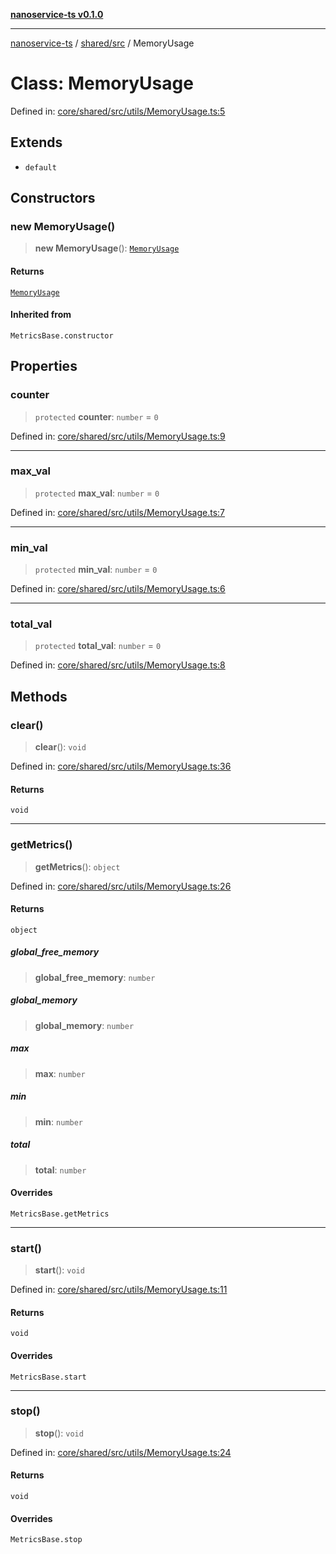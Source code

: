 [**nanoservice-ts v0.1.0**](/docs/ref/README)

***

[nanoservice-ts](/docs/ref/README) / [shared/src](/docs/ref/shared/src/README) / MemoryUsage

# Class: MemoryUsage

Defined in: [core/shared/src/utils/MemoryUsage.ts:5](https://github.com/deskree-inc/nanoservice-ts/blob/ba7c322d2df8c8713881891584f33c6c7ed154ba/core/shared/src/utils/MemoryUsage.ts#L5)

## Extends

- `default`

## Constructors

### new MemoryUsage()

> **new MemoryUsage**(): [`MemoryUsage`](/docs/ref/shared/src/classes/MemoryUsage)

#### Returns

[`MemoryUsage`](/docs/ref/shared/src/classes/MemoryUsage)

#### Inherited from

`MetricsBase.constructor`

## Properties

### counter

> `protected` **counter**: `number` = `0`

Defined in: [core/shared/src/utils/MemoryUsage.ts:9](https://github.com/deskree-inc/nanoservice-ts/blob/ba7c322d2df8c8713881891584f33c6c7ed154ba/core/shared/src/utils/MemoryUsage.ts#L9)

***

### max\_val

> `protected` **max\_val**: `number` = `0`

Defined in: [core/shared/src/utils/MemoryUsage.ts:7](https://github.com/deskree-inc/nanoservice-ts/blob/ba7c322d2df8c8713881891584f33c6c7ed154ba/core/shared/src/utils/MemoryUsage.ts#L7)

***

### min\_val

> `protected` **min\_val**: `number` = `0`

Defined in: [core/shared/src/utils/MemoryUsage.ts:6](https://github.com/deskree-inc/nanoservice-ts/blob/ba7c322d2df8c8713881891584f33c6c7ed154ba/core/shared/src/utils/MemoryUsage.ts#L6)

***

### total\_val

> `protected` **total\_val**: `number` = `0`

Defined in: [core/shared/src/utils/MemoryUsage.ts:8](https://github.com/deskree-inc/nanoservice-ts/blob/ba7c322d2df8c8713881891584f33c6c7ed154ba/core/shared/src/utils/MemoryUsage.ts#L8)

## Methods

### clear()

> **clear**(): `void`

Defined in: [core/shared/src/utils/MemoryUsage.ts:36](https://github.com/deskree-inc/nanoservice-ts/blob/ba7c322d2df8c8713881891584f33c6c7ed154ba/core/shared/src/utils/MemoryUsage.ts#L36)

#### Returns

`void`

***

### getMetrics()

> **getMetrics**(): `object`

Defined in: [core/shared/src/utils/MemoryUsage.ts:26](https://github.com/deskree-inc/nanoservice-ts/blob/ba7c322d2df8c8713881891584f33c6c7ed154ba/core/shared/src/utils/MemoryUsage.ts#L26)

#### Returns

`object`

##### global\_free\_memory

> **global\_free\_memory**: `number`

##### global\_memory

> **global\_memory**: `number`

##### max

> **max**: `number`

##### min

> **min**: `number`

##### total

> **total**: `number`

#### Overrides

`MetricsBase.getMetrics`

***

### start()

> **start**(): `void`

Defined in: [core/shared/src/utils/MemoryUsage.ts:11](https://github.com/deskree-inc/nanoservice-ts/blob/ba7c322d2df8c8713881891584f33c6c7ed154ba/core/shared/src/utils/MemoryUsage.ts#L11)

#### Returns

`void`

#### Overrides

`MetricsBase.start`

***

### stop()

> **stop**(): `void`

Defined in: [core/shared/src/utils/MemoryUsage.ts:24](https://github.com/deskree-inc/nanoservice-ts/blob/ba7c322d2df8c8713881891584f33c6c7ed154ba/core/shared/src/utils/MemoryUsage.ts#L24)

#### Returns

`void`

#### Overrides

`MetricsBase.stop`
